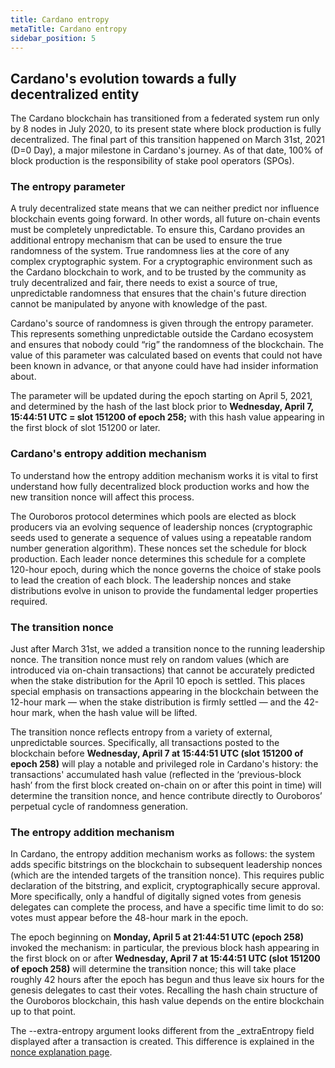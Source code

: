 ```yaml
---
title: Cardano entropy
metaTitle: Cardano entropy
sidebar_position: 5
---
```


## Cardano's evolution towards a fully decentralized entity

The Cardano blockchain has transitioned from a federated system run only by 8
nodes in July 2020, to its present state where block production is fully
decentralized. The final part of this transition happened on March 31st, 2021
(D=0 Day), a major milestone in Cardano's journey. As of that date, 100% of
block production is the responsibility of stake pool operators (SPOs).

### The entropy parameter

A truly decentralized state means that we can neither predict nor influence
blockchain events going forward. In other words, all future on-chain events must
be completely unpredictable. To ensure this, Cardano provides an additional
entropy mechanism that can be used to ensure the true randomness of the system.
True randomness lies at the core of any complex cryptographic system. For a
cryptographic environment such as the Cardano blockchain to work, and to be
trusted by the community as truly decentralized and fair, there needs to exist a
source of true, unpredictable randomness that ensures that the chain's future
direction cannot be manipulated by anyone with knowledge of the past.

Cardano's source of randomness is given through the entropy parameter. This
represents something unpredictable outside the Cardano ecosystem and ensures
that nobody could “rig” the randomness of the blockchain. The value of this
parameter was calculated based on events that could not have been known in
advance, or that anyone could have had insider information about.

The parameter will be updated during the epoch starting on April 5, 2021, and
determined by the hash of the last block prior to **Wednesday, April 7, 15:44:51
UTC = slot 151200 of epoch 258;** with this hash value appearing in the first
block of slot 151200 or later.

### Cardano's entropy addition mechanism

To understand how the entropy addition mechanism works it is vital to first
understand how fully decentralized block production works and how the new
transition nonce will affect this process.

The Ouroboros protocol determines which pools are elected as block producers via
an evolving sequence of leadership nonces (cryptographic seeds used to generate
a sequence of values using a repeatable random number generation algorithm).
These nonces set the schedule for block production. Each leader nonce determines
this schedule for a complete 120-hour epoch, during which the nonce governs the
choice of stake pools to lead the creation of each block. The leadership nonces
and stake distributions evolve in unison to provide the fundamental ledger
properties required.

### The transition nonce

Just after March 31st, we added a transition nonce to the running leadership
nonce. The transition nonce must rely on random values (which are introduced via
on-chain transactions) that cannot be accurately predicted when the stake
distribution for the April 10 epoch is settled. This places special emphasis on
transactions appearing in the blockchain between the 12-hour mark — when the
stake distribution is firmly settled — and the 42-hour mark, when the hash value
will be lifted.

The transition nonce reflects entropy from a variety of external, unpredictable
sources. Specifically, all transactions posted to the blockchain before
**Wednesday, April 7 at 15:44:51 UTC (slot 151200 of epoch 258)** will play a
notable and privileged role in Cardano's history: the transactions' accumulated
hash value (reflected in the ‘previous-block hash’ from the first block created
on-chain on or after this point in time) will determine the transition nonce,
and hence contribute directly to Ouroboros’ perpetual cycle of randomness
generation.

### The entropy addition mechanism

In Cardano, the entropy addition mechanism works as follows: the system adds
specific bitstrings on the blockchain to subsequent leadership nonces (which are
the intended targets of the transition nonce). This requires public declaration
of the bitstring, and explicit, cryptographically secure approval. More
specifically, only a handful of digitally signed votes from genesis delegates
can complete the process, and have a specific time limit to do so: votes must
appear before the 48-hour mark in the epoch.

The epoch beginning on **Monday, April 5 at 21:44:51 UTC (epoch 258)** invoked
the mechanism: in particular, the previous block hash appearing in the first
block on or after **Wednesday, April 7 at 15:44:51 UTC (slot 151200 of
epoch 258)** will determine the transition nonce; this will take place roughly
42 hours after the epoch has begun and thus leave six hours for the genesis
delegates to cast their votes. Recalling the hash chain structure of the
Ouroboros blockchain, this hash value depends on the entire blockchain up to
that point.

The --extra-entropy argument looks different from the \_extraEntropy field
displayed after a transaction is created. This difference is explained in the
[nonce explanation page](./explain-nonce).
